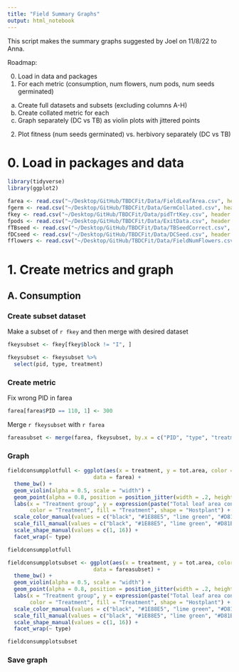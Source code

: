 ```yaml
---
title: "Field Summary Graphs"
output: html_notebook
---
```


This script makes the summary graphs suggested by Joel on 11/8/22 to Anna. 

Roadmap:

0. Load in data and packages
1. For each metric (consumption, num flowers, num pods, num seeds germinated)
  a. Create full datasets and subsets (excluding columns A-H) 
  b. Create collated metric for each
  c. Graph separately (DC vs TB) as violin plots with jittered points
2. Plot fitness (num seeds germinated) vs. herbivory separately (DC vs TB)

# 0. Load in packages and data

```r
library(tidyverse)
library(ggplot2)
```

```r
farea <- read.csv("~/Desktop/GitHub/TBDCFit/Data/FieldLeafArea.csv", header = TRUE)
fgerm <- read.csv("~/Desktop/GitHub/TBDCFit/Data/GermCollated.csv", header = TRUE)
fkey <- read.csv("~/Desktop/GitHub/TBDCFit/Data/pidTrtKey.csv", header = TRUE)
fpods <- read.csv("~/Desktop/GitHub/TBDCFit/Data/ExitData.csv", header = TRUE)
fTBseed <- read.csv("~/Desktop/GitHub/TBDCFit/Data/TBSeedCorrect.csv", header = TRUE)
fDCseed <- read.csv("~/Desktop/GitHub/TBDCFit/Data/DCSeed.csv", header = TRUE)
fflowers <- read.csv("~/Desktop/GitHub/TBDCFit/Data/FieldNumFlowers.csv", header = TRUE)
```

# 1. Create metrics and graph 

## A. Consumption

### Create subset dataset

Make a subset of `r fkey` and then merge with desired dataset

```r
fkeysubset <- fkey[fkey$block != "I", ]

fkeysubset <- fkeysubset %>%
  select(pid, type, treatment)
```

### Create metric

Fix wrong PID in farea

```r
farea[farea$PID == 110, 1] <- 300
```


Merge `r fkeysubset` with `r farea`

```r
fareasubset <- merge(farea, fkeysubset, by.x = c("PID", "type", "treatment"), by.y = c("pid", "type", "treatment"))
```


### Graph

```r
fieldconsumpplotfull <- ggplot(aes(x = treatment, y = tot.area, color = treatment, shape = type, fill = treatment), 
                           data = farea) + 
  theme_bw() + 
  geom_violin(alpha = 0.5, scale = "width") + 
  geom_point(alpha = 0.8, position = position_jitter(width = .2, height = 0)) + 
  labs(x = "Treatment group", y = expression(paste("Total leaf area consumed ", (cm^{2}))), 
       color = "Treatment", fill = "Treatment", shape = "Hostplant") + 
  scale_color_manual(values = c("black", "#1E88E5", "lime green", "#D81B60")) + 
  scale_fill_manual(values = c("black", "#1E88E5", "lime green", "#D81B60")) + 
  scale_shape_manual(values = c(1, 16)) + 
  facet_wrap(~ type) 

fieldconsumpplotfull
```


```r
fieldconsumpplotsubset <- ggplot(aes(x = treatment, y = tot.area, color = treatment, shape = type, fill = treatment), 
                           data = fareasubset) + 
  theme_bw() + 
  geom_violin(alpha = 0.5, scale = "width") + 
  geom_point(alpha = 0.8, position = position_jitter(width = .2, height = 0)) + 
  labs(x = "Treatment group", y = expression(paste("Total leaf area consumed ", (cm^{2}))), 
       color = "Treatment", fill = "Treatment", shape = "Hostplant") + 
  scale_color_manual(values = c("black", "#1E88E5", "lime green", "#D81B60")) + 
  scale_fill_manual(values = c("black", "#1E88E5", "lime green", "#D81B60")) + 
  scale_shape_manual(values = c(1, 16)) + 
  facet_wrap(~ type) 

fieldconsumpplotsubset
```



### Save graph

```r

```



